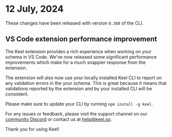 
# 12 July, 2024

These changes have been released with version `0.388` of the CLI.

## VS Code extension performance improvement

The Keel extension provides a rich experience when working on your schema in VS Code.  We've now released some significant performance improvements which make for a much snappier response from the extension. 

The extension will also now use your locally installed Keel CLI to report on any validation errors in the your schema.  This is great because it means that validations reported by the extension and by your installed CLI will be consistent.

Please make sure to update your CLI by running `npm install -g keel`.

For any issues or feedback, please visit the support channel on our [community Discord](https://keel.so/discord) or contact us at [help@keel.so](mailto:help@keel.so).

Thank you for using Keel!
